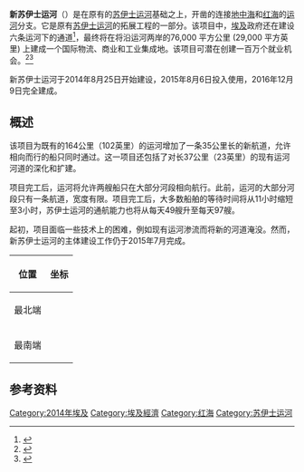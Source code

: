{{NoteTA
|G1=地名
|1=zh-hans:武装力量;zh-hk:武裝力量;zh-tw:武裝部隊;
}}
{{Infobox canal
| name = 新苏伊士运河
| image = New_Suez_Canal.jpeg
| image_size = 
| image_caption = 新（右）旧（左）苏伊士运河对比
| o_name = 
| m_name = 
| original_owner = [[苏伊士运河管理局|苏伊士运河管理局]]
| engineer = [[埃及武装力量|埃及武装力量]]
| other_engineer = [[El-Mokawloon_El-Arab_(company)|The Arab Contractors]] <br /> [[Orascom_Construction_Industries|Orascom Construction Industries]]<br /> 和84家其他公司<ref name=comp>{{cite news |last=Atef |first=Ghada |url=http://newcanal.suezcanal.gov.eg/ |title=The Story of the New Suez Canal |dead-url=yes |archive-url=https://web.archive.org/web/20150807201843/http://newcanal.suezcanal.gov.eg/ |archive-date=2015-08-07}}</ref>
| date_act =
| date_began = 2014年8月25日
| date_use = 2015年8月6日
| date_completed = 2016年12月9日
| date_ext =
| date_closed =
|date_rest=
|len=
|len_in=
|o_len=
|o_len_in=
|len_note=
|beam=
|beam_in=
|o_beam=
|o_beam_in=
|beam_note=
|start=
|o_start=
|start_note=
|end=
|o_end=
|end_note=
|branch=
| branch_of = [[苏伊士运河|苏伊士运河]] （全长193.30千米）
| join =
| locks = 无
| length_km = 35
|o_locks=
|lock_note=
|elev=
|elev_note=
| status = 开放<ref>{{cite news |url=http://www.huffingtonpost.com/entry/egypts-sisi-launches-nationalist-new-suez-canal-celebration_55c38142e4b0923c12bbc65e?kvcommref=mostpopular | work=Huffington Post | title=Egypt Inaugurates Major Extension Of Suez Canal | date=2015-07-06 | accessdate=2017-07-24 | archive-date=2015-09-24 | archive-url=https://web.archive.org/web/20150924224529/http://www.huffingtonpost.com/entry/egypts-sisi-launches-nationalist-new-suez-canal-celebration_55c38142e4b0923c12bbc65e?kvcommref=mostpopular | dead-url=no }}</ref>
| navigation_authority = [[苏伊士运河管理局|苏伊士运河管理局]]
}}

'''新苏伊士运河'''（{{lang-en|New Suez Canal}}）是在原有的[[苏伊士运河|苏伊士运河]]基础之上，开凿的连接[[地中海|地中海]]和[[红海|红海]]的[[运河|运河]]分支。它是原有[[苏伊士运河|苏伊士运河]]的拓展工程的一部分。该项目中，[[埃及|埃及]]政府还在建设六条运河下的通道<ref>{{cite news|url = http://tunnelbuilder.com/News/Six-tunnels-under-Suez-Canal-.aspx|title = Six tunnels under Suez Canal|work = Tunnelbuilder|date = 1 December 2014|accessdate = 6 August 2015|archive-date = 2015-08-02|archive-url = https://web.archive.org/web/20150802015704/http://tunnelbuilder.com/News/Six-tunnels-under-Suez-Canal-.aspx|dead-url = no}}</ref>，最终将在将沿运河两岸的76,000 平方公里 (29,000 平方英里) 上建成一个国际物流、商业和工业集成地。该项目可潜在创建一百万个就业机会。<ref>{{cite news|url = http://af.reuters.com/article/commoditiesNews/idAFL6N0Q90FA20140803|agency = Reuters|title = REFILE-Egypt awards Suez hub project to consortium that includes army -sources|date = 3 August 2014|accessdate = 6 August 2015|archive-date = 2019-12-02|archive-url = https://web.archive.org/web/20191202172036/https://af.reuters.com/article/commoditiesNews/idAFL6N0Q90FA20140803|dead-url = yes}}</ref><ref>{{cite news|url = http://www.bbc.co.uk/monitoring/second-suez-canal-from-troubled-to-smooth-waters|agency = BBC News|title = New Suez Canal: From troubled to smooth waters|date = 3 August 2015|accessdate = 6 August 2015|archive-date = 2015-09-25|archive-url = https://web.archive.org/web/20150925080032/http://www.bbc.co.uk/monitoring/second-suez-canal-from-troubled-to-smooth-waters|dead-url = no}}</ref>

新苏伊士运河于2014年8月25日开始建设，2015年8月6日投入使用，2016年12月9日完全建成。

== 概述 ==
该项目为既有的164公里（102英里）的运河增加了一条35公里长的新航道，允许相向而行的船只同时通过。这一项目还包括了对长37公里（23英里）的现有运河河道的深化和扩建。

项目完工后，运河将允许两艘船只在大部分河段相向航行。此前，运河的大部分河段只有一条航道，宽度有限。项目完工后，大多数船舶的等待时间将从11小时缩短至3小时，苏伊士运河的通航能力也将从每天49艘升至每天97艘。

起初，项目面临一些技术上的困难，例如现有运河渗流而将新的河道淹没。然而，新苏伊士运河的主体建设工作仍于2015年7月完成。

{| class="wikitable"
!位置
!坐标
|-
|最北端
|{{Coord|30.718282|32.345982|region:GB_type:landmark|display=inline|name=New Suez Canal, Northern End}}
|-
|最南端
|{{Coord|30.441385|32.355423|region:GB_type:landmark|display=inline|name=New Suez Canal, Southern End}}
|}

== 参考资料 ==
{{Reflist}}

{{苏伊士运河}}
{{Authority control}}
[[Category:2014年埃及|Category:2014年埃及]]
[[Category:埃及經濟|Category:埃及經濟]]
[[Category:红海|Category:红海]]
[[Category:苏伊士运河|Category:苏伊士运河]]